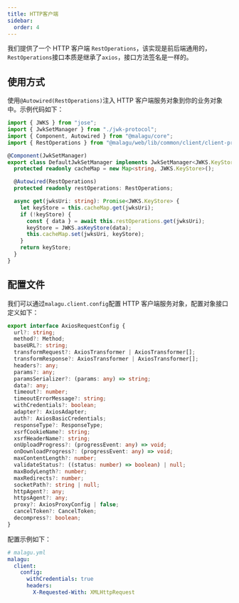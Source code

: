 ```yaml
---
title: HTTP客户端
sidebar:
  order: 4
---
```


我们提供了一个 HTTP 客户端 `RestOperations`，该实现是前后端通用的，`RestOperations`接口本质是继承了`axios`，接口方法签名是一样的。

## 使用方式

使用`@Autowired(RestOperations)`注入 HTTP 客户端服务对象到你的业务对象中。示例代码如下：

```typescript
import { JWKS } from "jose";
import { JwkSetManager } from "./jwk-protocol";
import { Component, Autowired } from "@malagu/core";
import { RestOperations } from "@malagu/web/lib/common/client/client-protocol";

@Component(JwkSetManager)
export class DefaultJwkSetManager implements JwkSetManager<JWKS.KeyStore> {
  protected readonly cacheMap = new Map<string, JWKS.KeyStore>();

  @Autowired(RestOperations)
  protected readonly restOperations: RestOperations;

  async get(jwksUri: string): Promise<JWKS.KeyStore> {
    let keyStore = this.cacheMap.get(jwksUri);
    if (!keyStore) {
      const { data } = await this.restOperations.get(jwksUri);
      keyStore = JWKS.asKeyStore(data);
      this.cacheMap.set(jwksUri, keyStore);
    }
    return keyStore;
  }
}
```

## 配置文件

我们可以通过`malagu.client.config`配置 HTTP 客户端服务对象，配置对象接口定义如下：

```typescript
export interface AxiosRequestConfig {
  url?: string;
  method?: Method;
  baseURL?: string;
  transformRequest?: AxiosTransformer | AxiosTransformer[];
  transformResponse?: AxiosTransformer | AxiosTransformer[];
  headers?: any;
  params?: any;
  paramsSerializer?: (params: any) => string;
  data?: any;
  timeout?: number;
  timeoutErrorMessage?: string;
  withCredentials?: boolean;
  adapter?: AxiosAdapter;
  auth?: AxiosBasicCredentials;
  responseType?: ResponseType;
  xsrfCookieName?: string;
  xsrfHeaderName?: string;
  onUploadProgress?: (progressEvent: any) => void;
  onDownloadProgress?: (progressEvent: any) => void;
  maxContentLength?: number;
  validateStatus?: ((status: number) => boolean) | null;
  maxBodyLength?: number;
  maxRedirects?: number;
  socketPath?: string | null;
  httpAgent?: any;
  httpsAgent?: any;
  proxy?: AxiosProxyConfig | false;
  cancelToken?: CancelToken;
  decompress?: boolean;
}
```

配置示例如下：

```yml
# malagu.yml
malagu:
  client:
    config:
      withCredentials: true
      headers:
        X-Requested-With: XMLHttpRequest
```
